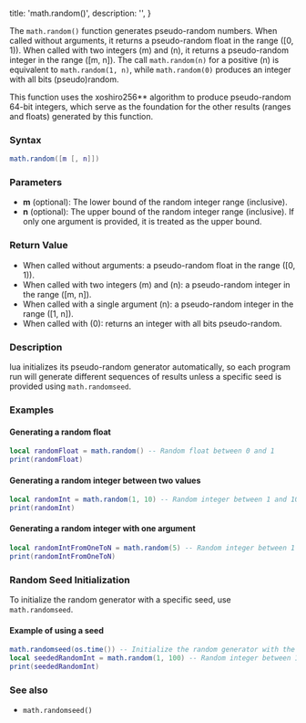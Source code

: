   title: 'math.random()',
  description: '',
}

The `math.random()` function generates pseudo-random numbers. When called without arguments, it returns a pseudo-random float in the range \([0, 1)\). When called with two integers \(m\) and \(n\), it returns a pseudo-random integer in the range \([m, n]\). The call `math.random(n)` for a positive \(n\) is equivalent to `math.random(1, n)`, while `math.random(0)` produces an integer with all bits (pseudo)random.

This function uses the xoshiro256** algorithm to produce pseudo-random 64-bit integers, which serve as the foundation for the other results (ranges and floats) generated by this function.

### Syntax  

```lua
math.random([m [, n]])
```

### Parameters  

- **m** (optional): The lower bound of the random integer range (inclusive).
- **n** (optional): The upper bound of the random integer range (inclusive). If only one argument is provided, it is treated as the upper bound.

### Return Value  

- When called without arguments: a pseudo-random float in the range \([0, 1)\).
- When called with two integers \(m\) and \(n\): a pseudo-random integer in the range \([m, n]\).
- When called with a single argument \(n\): a pseudo-random integer in the range \([1, n]\).
- When called with \(0\): returns an integer with all bits pseudo-random.

### Description  

lua initializes its pseudo-random generator automatically, so each program run will generate different sequences of results unless a specific seed is provided using `math.randomseed`.

### Examples  

#### Generating a random float

```lua
local randomFloat = math.random() -- Random float between 0 and 1
print(randomFloat)
```

#### Generating a random integer between two values

```lua
local randomInt = math.random(1, 10) -- Random integer between 1 and 10
print(randomInt)
```

#### Generating a random integer with one argument

```lua
local randomIntFromOneToN = math.random(5) -- Random integer between 1 and 5
print(randomIntFromOneToN)
```

### Random Seed Initialization  

To initialize the random generator with a specific seed, use `math.randomseed`.

#### Example of using a seed

```lua
math.randomseed(os.time()) -- Initialize the random generator with the current time
local seededRandomInt = math.random(1, 100) -- Random integer between 1 and 100
print(seededRandomInt)
```

### See also  

- `math.randomseed()`
